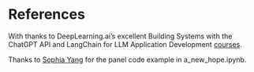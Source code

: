 # References {.unnumbered}

::: {#refs}
:::

With thanks to DeepLearning.ai's excellent Building Systems with the ChatGPT API and LangChain for LLM Application Development [courses](https://www.deeplearning.ai/short-courses/). 

Thanks to [Sophia Yang](https://github.com/sophiamyang/tutorials-LangChain) for the panel code example in a_new_hope.ipynb. 

